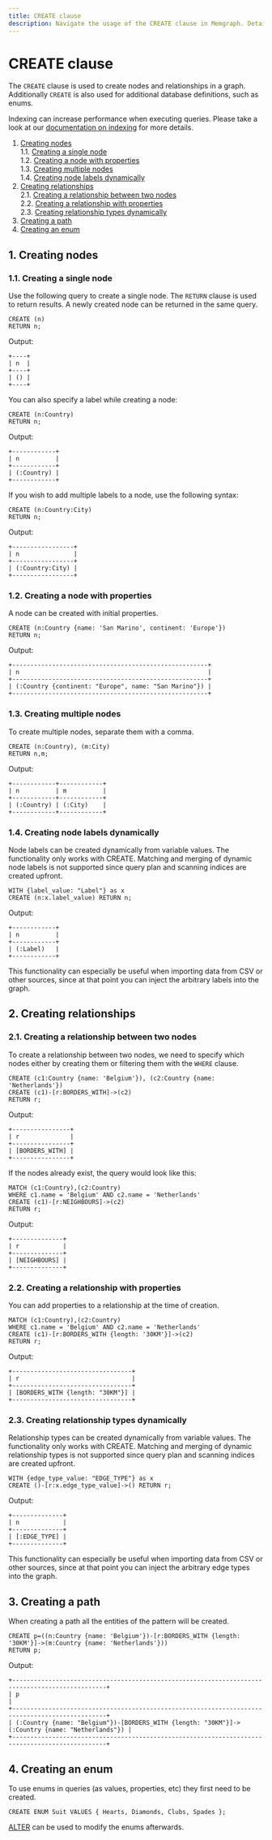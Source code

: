 ```yaml
---
title: CREATE clause
description: Navigate the usage of the CREATE clause in Memgraph. Detailed documentation exploring every facet of CREATE for stronger graphs. 
---
```



# CREATE clause

The `CREATE` clause is used to create nodes and relationships in a graph. Additionally `CREATE` is also used for additional database definitions, such as enums.

<Callout type="info">

Indexing can increase performance when executing queries. Please take a look at
our [documentation on indexing](/fundamentals/indexes) for
more details.

</Callout>

1. [Creating nodes](#1-creating-nodes) <br />
    1.1. [Creating a single node](#11-creating-a-single-node)<br />
    1.2. [Creating a node with properties](#12-creating-a-node-with-properties)<br />
    1.3. [Creating multiple nodes](#13-creating-multiple-nodes)<br />
    1.4. [Creating node labels dynamically](#14-creating-node-labels-dynamically)<br />
2. [Creating relationships](#2-creating-relationships)<br />
    2.1. [Creating a relationship between two nodes](#21-creating-a-relationship-between-two-nodes)<br />
    2.2. [Creating a relationship with properties](#22-creating-a-relationship-with-properties)<br />
    2.3. [Creating relationship types dynamically](#15-creating-relationship-types-dynamically)<br />
3. [Creating a path](#3-creating-a-path)
4. [Creating an enum](#4-creating-an-enum)

## 1. Creating nodes

### 1.1. Creating a single node

Use the following query to create a single node.
The `RETURN` clause is used to return results. A newly created node can be returned in the same query.

```cypher
CREATE (n)
RETURN n;
```

Output:
```nocopy
+----+
| n  |
+----+
| () |
+----+
```

You can also specify a label while creating a node:

```cypher
CREATE (n:Country)
RETURN n;
```

Output:
```nocopy
+------------+
| n          |
+------------+
| (:Country) |
+------------+
```

If you wish to add multiple labels to a node, use the following syntax:

```cypher
CREATE (n:Country:City)
RETURN n;
```

Output:
```nocopy
+-----------------+
| n               |
+-----------------+
| (:Country:City) |
+-----------------+
```

### 1.2. Creating a node with properties

A node can be created with initial properties.

```cypher
CREATE (n:Country {name: 'San Marino', continent: 'Europe'})
RETURN n;
```

Output:
```nocopy
+------------------------------------------------------+
| n                                                    |
+------------------------------------------------------+
| (:Country {continent: "Europe", name: "San Marino"}) |
+------------------------------------------------------+
```

### 1.3. Creating multiple nodes

To create multiple nodes, separate them with a comma.

```cypher
CREATE (n:Country), (m:City)
RETURN n,m;
```

Output:
```nocopy
+------------+------------+
| n          | m          |
+------------+------------+
| (:Country) | (:City)    |
+------------+------------+
```

### 1.4. Creating node labels dynamically

Node labels can be created dynamically from variable values. The functionality only works with CREATE.
Matching and merging of dynamic node labels is not supported since query plan and scanning indices are created upfront.

```cypher
WITH {label_value: "Label"} as x
CREATE (n:x.label_value) RETURN n;
```

Output:
```nocopy
+------------+
| n          |
+------------+
| (:Label)   |
+------------+
```

This functionality can especially be useful when importing data from CSV or other sources, since at that point you can inject the arbitrary labels
into the graph.

## 2. Creating relationships

### 2.1. Creating a relationship between two nodes

To create a relationship between two nodes, we need to specify which nodes 
either by creating them or filtering them with the `WHERE` clause.

```cypher
CREATE (c1:Country {name: 'Belgium'}), (c2:Country {name: 'Netherlands'})
CREATE (c1)-[r:BORDERS_WITH]->(c2)
RETURN r;
```

Output:
```nocopy
+----------------+
| r              |
+----------------+
| [BORDERS_WITH] |
+----------------+
```

If the nodes already exist, the query would look like this:

```cypher
MATCH (c1:Country),(c2:Country)
WHERE c1.name = 'Belgium' AND c2.name = 'Netherlands'
CREATE (c1)-[r:NEIGHBOURS]->(c2)
RETURN r;
```

Output:
```nocopy
+--------------+
| r            |
+--------------+
| [NEIGHBOURS] |
+--------------+
```

### 2.2. Creating a relationship with properties

You can add properties to a relationship at the time of creation.

```cypher
MATCH (c1:Country),(c2:Country)
WHERE c1.name = 'Belgium' AND c2.name = 'Netherlands'
CREATE (c1)-[r:BORDERS_WITH {length: '30KM'}]->(c2)
RETURN r;
```

Output:
```nocopy
+---------------------------------+
| r                               |
+---------------------------------+
| [BORDERS_WITH {length: "30KM"}] |
+---------------------------------+
```

### 2.3. Creating relationship types dynamically

Relationship types can be created dynamically from variable values. The functionality only works with CREATE.
Matching and merging of dynamic relationship types is not supported since query plan and scanning indices are created upfront.

```cypher
WITH {edge_type_value: "EDGE_TYPE"} as x
CREATE ()-[r:x.edge_type_value]->() RETURN r;
```

Output:
```nocopy
+--------------+
| n            |
+--------------+
| [:EDGE_TYPE] |
+--------------+
```

This functionality can especially be useful when importing data from CSV or other sources, since at that point you can inject the arbitrary 
edge types into the graph.

## 3. Creating a path

When creating a path all the entities of the pattern will be created.

```cypher
CREATE p=((n:Country {name: 'Belgium'})-[r:BORDERS_WITH {length: '30KM'}]->(m:Country {name: 'Netherlands'}))
RETURN p;
```

Output:
```nocopy
+------------------------------------------------------------------------------------------------+
| p                                                                                              |
+------------------------------------------------------------------------------------------------+
| (:Country {name: "Belgium"})-[BORDERS_WITH {length: "30KM"}]->(:Country {name: "Netherlands"}) |
+------------------------------------------------------------------------------------------------+
```

## 4. Creating an enum

To use enums in queries (as values, properties, etc) they first need to be created.

```cypher
CREATE ENUM Suit VALUES { Hearts, Diamonds, Clubs, Spades };
```

[ALTER](/querying/clauses/alter) can be used to modify the enums afterwards.
